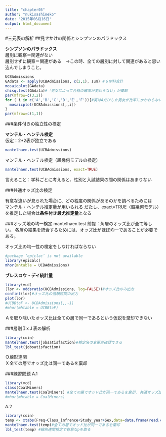 ```yaml
---
title: "chapter05"
author: "nukisashineko"
date: "2015年06月16日"
output: html_document
---
```


#三元表の解析
##見せかけの関係とシンプソンのパラドックス

**シンプソンのパラドックス**  
層別に観察＝関連がない  
層別せずに観察＝関連がある　→この時、全ての層別に対して関連があると思い込んでしまうこと。  



```r
UCBAdmissions
GAdata <- apply(UCBAdmissions, c(2,1), sum) #６学科合計
mosaicplot(GAdata)
chisq.test(GAdata)#「男女によって合格の確率が変わらない」が棄却
par(mfrow=c(3,2))
for ( i in c('A','B','C','D','E','F')){#実はAだけしか男女が比率にかかわらない
  mosaicplot(UCBAdmissions[,,i])
}
par(mfrow=c(1,1))
```

###条件付きの独立性の検定

**マンテル・ヘンテル検定**  
仮定：2*2表が独立である  
```r
mantelhaen.test(UCBAdmissions)
```

マンテル・ヘンテル検定（超幾何モデルの検定）

```r
mantelhaen.test(UCBAdmissions, exact=TRUE)
```
言えること：学科ごとに考えると、性別と入試結果の間の関係はあまりない


###共通オッズ比の検定

有意な違いが見られた場合に、どの程度の関係があるのかを調べるためには　　
マンテル・ヘンテル推定量が用いられる
だたし、exact=TRUE（超幾何モデル）を推定した場合は**条件付き最尤推定量**となる

###オッズ地の均一検定
mantelhaen.test
前提：角層のオッズ比が全て等しい。
各層の結果を統合するためには、オッズ比がほぼ均一であることが必要である。

オッズ比の均一性の検定をしなければならない
```r
#package ‘epiclac’ is not available
library(epicalc)
mhor(mhtable = UCBAdmissions)
```

**ブレスロウ・デイ統計量**
```r
library(vcd)
(lor <- oddsratio(UCBAdmissions, log=FALSE))#オッズ比のみ出力
confint(lor)#オッズ比の信頼区間の出力
plot(lor)
#UCBBtoF <- UCBAdmissions[,,-1]
#mhor(mhtable = UCBBtoF)
```
Ａを取り除いたオッズ比は全ての層で同一であるという仮説を棄却できない

###層別ＩxＪ表の解析

```r
library(coin)
mantelhaen.test(jobsatisfaction)#検定名の変更が確認できる
lbl_test(jobsatisfaction)
```
Ｏ線形連関  
Ｘ全ての層でオッズ比は同一であるを棄却  

###練習問題
A.1
```r
library(vcd)
class(CoalMiners)
mantelhaen.test(CoalMiners) #全ての層でオッド比が同一であるを棄却, 共通オッズ比 16.32573 
#mhor(mhtable = CoalMiners)
```
A.2
```r
library(coin)
temp <- xtabs(Freq~Class_infrence+Study_year+Sex,data=data.frame(read.csv("chapter05_Q2.csv")))
mantelhaen.test(temp)#全ての層でオッド比が同一であるを棄却
lbl_test(temp) #線形連関検定で有意なpを取る
```


